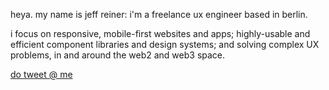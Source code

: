 heya. my name is jeff reiner: i'm a freelance ux engineer based in berlin.

i focus on responsive, mobile-first websites and apps; highly-usable and efficient component libraries and design systems; and solving complex UX problems, in and around the web2 and web3 space.

[do tweet @ me](/contact)